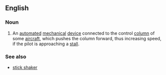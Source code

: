 ==English==
{{wikipedia}}

===Noun===
{{en-noun}}
# {{lb|en|aviation}} An [[automated]] [[mechanical]] [[device]] connected to the control [[column]] of some [[aircraft]], which pushes the column forward, thus increasing speed, if the pilot is approaching a [[stall]].

===See also===
* [[stick shaker]]